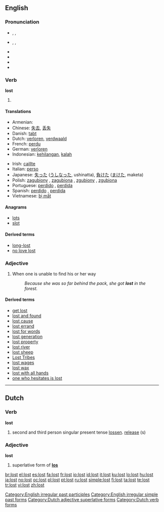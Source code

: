 ==English==

{{rank|friends|forth|fire|379|lost|human|kept|business}}

===Pronunciation===
* {{a|UK}} {{enPR|lŏst}}, {{IPA|/lɒst/}}, {{SAMPA|/lQst/}}
* {{a|GenAM}} {{enPR|lôst}}, {{IPA|/lɔst/}}, {{SAMPA|/lOst/}}
* {{audio|En-ca-lost.ogg|Audio (CA)}}
* {{audio|en-us-lost.ogg|Audio (US)}}
* {{audio|En-uk-lost.ogg|Audio (UK)}}
* {{rhymes|ɒst}}

===Verb===
'''lost'''

# {{past of|lose}}

====Translations====
{{trans-top|past tense of "lose"}}
* Armenian: {{t|hy|կորած|tr=koraç|sc=Armn}}
* Chinese: [[失去]], [[丢失]]
* Danish: [[tabt]]
* Dutch: [[verloren]], [[verdwaald]]
* French: [[perdu]]
* German: [[verloren]]
* Indonesian: [[hilang|kehilangan]], [[kalah]]
{{trans-mid}}
* Irish: [[caillte]]
* Italian: [[perso]]
* Japanese: [[失った]] ([[うしなった]], ushinatta), [[負けた]] ([[まけた]], maketa)
* Polish: [[zagubiony]] {{m}} , [[zagubiona]] {{m}}, [[zgubiony]] {{m}}, [[zgubiona]] {{f}}
* Portuguese: [[perdido]] {{m}}, [[perdida]] {{f}}
* Spanish: [[perdido]] {{m}}, [[perdida]] {{f}}
* Vietnamese: [[bị mất]]
{{trans-bottom}}

====Anagrams====
* [[lots]]
* [[slot]]

====Derived terms====
*[[long-lost]]
*[[no love lost]]

===Adjective===
{{en-adj}}

# When one is unable to find his or her way
#: ''Because she was so far behind the pack, she got '''lost''' in the forest.''

====Derived terms====
*[[get lost]]
*[[lost and found]]
*[[lost cause]]
*[[lost errand]]
*[[lost for words]]
*[[lost generation]]
*[[lost property]]
*[[lost river]]
*[[lost sheep]]
*[[Lost Tribes]]
*[[lost wages]]
*[[lost wax]]
*[[lost with all hands]]
*[[one who hesitates is lost]]

[[Category:English irregular past participles]]
[[Category:English irregular simple past forms]]

----

==Dutch==

===Verb===
'''lost'''

# second and third person singular present tense [[lossen]]. [[release]] (s)

===Adjective===
'''lost'''

# superlative form of '''[[los#Dutch|los]]'''

[[Category:Dutch adjective superlative forms]]
[[Category:Dutch verb forms]]

[[br:lost]]
[[el:lost]]
[[es:lost]]
[[fa:lost]]
[[fr:lost]]
[[io:lost]]
[[id:lost]]
[[it:lost]]
[[ku:lost]]
[[lo:lost]]
[[hu:lost]]
[[ja:lost]]
[[no:lost]]
[[oc:lost]]
[[pl:lost]]
[[pt:lost]]
[[ru:lost]]
[[simple:lost]]
[[fi:lost]]
[[ta:lost]]
[[te:lost]]
[[tr:lost]]
[[vi:lost]]
[[zh:lost]]